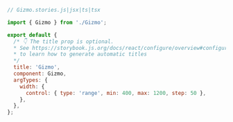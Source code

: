 ```js
// Gizmo.stories.js|jsx|ts|tsx

import { Gizmo } from './Gizmo';

export default {
  /* 👇 The title prop is optional.
  * See https://storybook.js.org/docs/react/configure/overview#configure-story-loading
  * to learn how to generate automatic titles
  */
  title: 'Gizmo',
  component: Gizmo,
  argTypes: {
    width: {
      control: { type: 'range', min: 400, max: 1200, step: 50 },
    },
  },
};
```